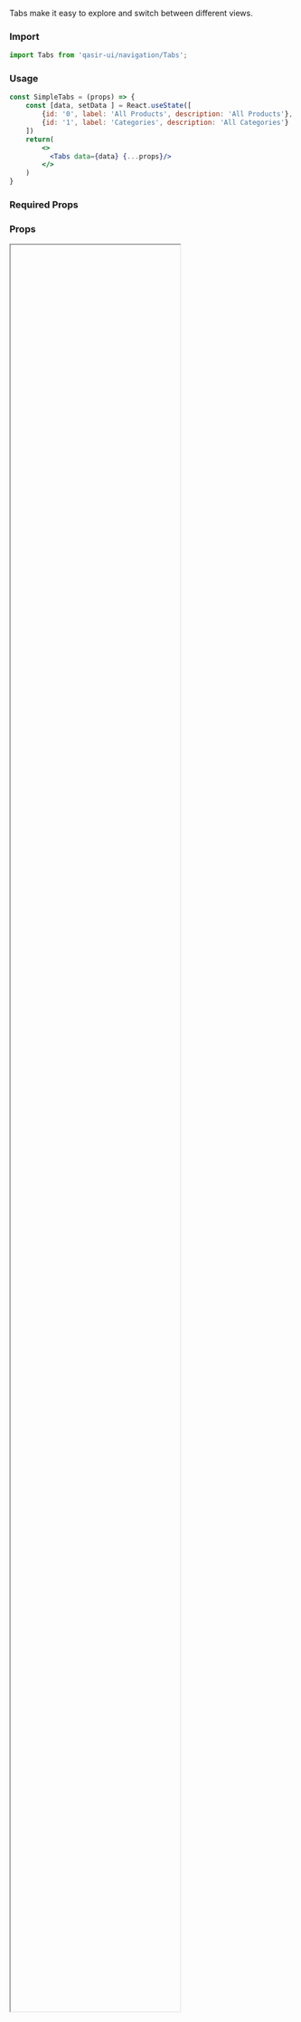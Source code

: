 

<Meta title="Components/Navigation/Tabs"/>


<Title>Simple Tabs</Title>

<Subtitle>Tabs make it easy to explore and switch between different views.
</Subtitle>



### Import 
```js
import Tabs from 'qasir-ui/navigation/Tabs';
```

### Usage 
```jsx
const SimpleTabs = (props) => {
    const [data, setData ] = React.useState([
        {id: '0', label: 'All Products', description: 'All Products'},
        {id: '1', label: 'Categories', description: 'All Categories'}
    ])
    return(
        <>
          <Tabs data={data} {...props}/>
        </>
    )
}

```



### Required Props
<ArgsTable of={SimpleTabs} />

### Props

<IFrame url="https://material-ui.com/api/tabs/#props" height="80%" />

### Design

<Figma
  url="https://www.figma.com/file/gBOrYt3aAEcgk2QZDPrWKCIl/Qasir-Design-System?node-id=2409%3A861"
  height="50%"
  defaultCollapsed
/>